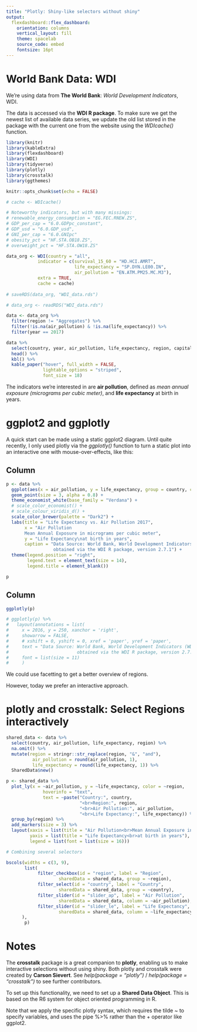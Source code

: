 ```yaml
---
title: "Plotly: Shiny-like selectors without shiny"
output:
  flexdashboard::flex_dashboard:
    orientation: columns
    vertical_layout: fill
    theme: spacelab
    source_code: embed
    fontsize: 16pt
---
```


World Bank Data: WDI
=======================

We're using data from **The World Bank**: *World Development Indicators*, WDI.

The data is accessed via the **WDI R package**. To make sure we get the newest list of available data series, we update the old list stored in the package with the current one from the website using the *WDIcache()* function.

```r

library(knitr)
library(kableExtra)
library(flexdashboard)
library(WDI)
library(tidyverse)
library(plotly)
library(crosstalk)
library(ggthemes)

knitr::opts_chunk$set(echo = FALSE)

# cache <- WDIcache()

# Noteworthy indicators, but with many missings:
# renewable_energy_consumption = "EG.FEC.RNEW.ZS",
# GDP_per_cap = "6.0.GDPpc_constant",
# GDP_usd = "6.0.GDP_usd",
# GNI_per_cap = "6.0.GNIpc"
# obesity_pct = "HF.STA.OB18.ZS",
# overweight_pct = "HF.STA.OW18.ZS"

data_org <- WDI(country = "all",
            indicator = c(survival_15_60 = "HD.HCI.AMRT",
                          life_expectancy = "SP.DYN.LE00.IN",
                          air_pollution = "EN.ATM.PM25.MC.M3"),
            extra = TRUE,
            cache = cache)
 
# saveRDS(data_org, "WDI_data.rds")

# data_org <- readRDS("WDI_data.rds")

data <- data_org %>% 
  filter(region != "Aggregates") %>% 
  filter(!is.na(air_pollution) & !is.na(life_expectancy)) %>% 
  filter(year == 2017)

data %>% 
  select(country, year, air_pollution, life_expectancy, region, capital) %>% 
  head() %>% 
  kbl() %>% 
  kable_paper("hover", full_width = FALSE,
              lightable_options = "striped",
              font_size = 18)

```

The indicators we're interested in are **air pollution**, defined as *mean annual exposure (micrograms per cubic meter)*, and **life expectancy** at birth in years. 


ggplot2 and ggplotly
====================

A quick start can be made using a static ggplot2 diagram. Until quite recently, I only used plotly via the *ggplotly()* function to turn a static plot into an interactive one with mouse-over-effects, like this:

Column
------

```r

p <- data %>% 
  ggplot(aes(x = air_pollution, y = life_expectancy, group = country, color = region)) +
  geom_point(size = 3, alpha = 0.8) +
  theme_economist_white(base_family = "Verdana") +
  # scale_color_economist() +
  # scale_colour_viridis_d() +
  scale_color_brewer(palette = "Dark2") +
  labs(title = "Life Expectancy vs. Air Pollution 2017",
       x = "Air Pollution
       Mean Annual Exposure in micrograms per cubic meter",
       y = "Life Expectancy\nat birth in years",
       caption = "Data Source: World Bank, World Development Indicators (WDI),
                  obtained via the WDI R package, version 2.7.1") +
  theme(legend.position = "right",
        legend.text = element_text(size = 14),
        legend.title = element_blank())

p

```


Column
------

```r

ggplotly(p)

# ggplotly(p) %>% 
#   layout(annotations = list(
#     x = 2016, y = 250, xanchor = 'right', 
#     showarrow = FALSE, 
#     # xshift = 0, yshift = 0, xref = 'paper', yref = 'paper',
#     text = "Data Source: World Bank, World Development Indicators (WDI),
#                          obtained via the WDI R package, version 2.7.1"),
#     font = list(size = 11)
#     )

```

We could use facetting to get a better overview of regions.

However, today we prefer an interactive approach.

plotly and crosstalk: Select Regions interactively
==================================================

```r

shared_data <- data %>% 
  select(country, air_pollution, life_expectancy, region) %>% 
  na.omit() %>% 
  mutate(region = stringr::str_replace(region, "&", "and"),
          air_pollution = round(air_pollution, 1),
          life_expectancy = round(life_expectancy, 1)) %>% 
  SharedData$new()

p <- shared_data %>% 
  plot_ly(x = ~air_pollution, y = ~life_expectancy, color = ~region,
              hoverinfo = "text",
              text = ~paste("Country:", country,
                            "<br>Region:", region,
                            "<br>Air Pollution:", air_pollution,
                            "<br>Life Expectancy:", life_expectancy)) %>% 
  group_by(region) %>% 
  add_markers(size = 3) %>%
  layout(xaxis = list(title = "Air Pollution<br>Mean Annual Exposure in micrograms per cubic meter"),
         yaxis = list(title = "Life Expectancy<br>at birth in years"),
         legend = list(font = list(size = 16)))

# Combining several selectors

bscols(widths = c(3, 9),
       list(
            filter_checkbox(id = "region", label = "Region",
                    sharedData = shared_data, group = ~region),
            filter_select(id = "country", label = "Country",
                    sharedData = shared_data, group = ~country),
            filter_slider(id = "slider_ap", label = "Air Pollution",
                    sharedData = shared_data, column = ~air_pollution),
            filter_slider(id = "slider_le", label = "Life Expectancy",
                    sharedData = shared_data, column = ~life_expectancy)
      ),
       p)

```

Notes
=====

The **crosstalk** package is a great companion to **plotly**, enabling us to make interactive selections without using shiny. Both plotly and crosstalk were created by **Carson Sievert**. See *help(package = "plotly")* / *help(package = "crosstalk")* to see further contributors.

To set up this functionality, we need to set up a **Shared Data Object**. This is based on the R6 system for object oriented programming in R.

Note that we apply the specific plotly syntax, which requires the tilde ~ to specify variables, and uses the pipe %>% rather than the + operator like ggplot2.